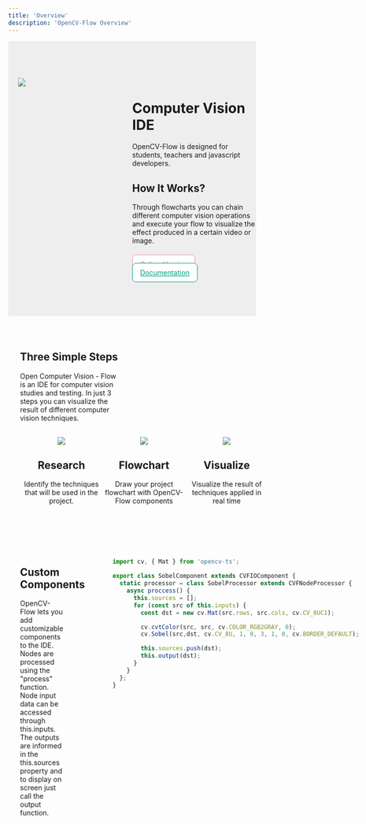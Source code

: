 ```yaml
---
title: 'Overview'
description: 'OpenCV-Flow Overview'
---
```



<div style="padding: 80px 0; margin: 0 0 70px  0; background-color: #eeeeee">
    <div style="width: 100%; max-width: 1400px; margin: 0 auto; display: flex; flex-direction: row;">
        <div style="flex: 1">
            <div style="
                -webkit-transform: scale(0.9) perspective(800px)
                rotateY(+41deg) rotateX(5deg) rotate(2deg);
                transform: scale(1) perspective(800px) rotateY(+41deg)
                rotateX(5deg) rotate(2deg);
            ">
                <img src="../assets/ilustracao_sistema.png" />
            </div>
        </div>
        <div style="flex: 1">
            <div class="work-text-full">
            <div class="work-text">
                <h1>Computer Vision IDE</h1>
                <p>
                    OpenCV-Flow is designed for students, teachers and javascript developers.
                </p>
                <h2>How It Works?</h2>
                <p>
                    Through flowcharts you can chain 
                    different computer vision operations 
                    and execute your flow 
                    to visualize the effect produced in a certain video or image.
                </p>
                <br />
                <a href="https://online.opencvflow.org/" style="background-color: #fff; padding:10px 15px; border-radius:8px; border:1px solid rgb(244, 143, 177); color: rgb(236, 106, 150);  margin-right: 10px;">
                    Online Version
                </a>
                <a href="/en/overview" style="background-color: #fff; padding:10px 15px; border-radius:8px; border:1px solid rgb(0, 156, 130); color: rgb(0, 156, 130);">
                    Documentation
                </a>
            </div>
            </div>
        </div>
    </div>
</div>

<div style="width: 100%; max-width: 1400px; margin: 0 auto; padding: 0 24px;">

<div style="width: 40%; margin-bottom: 30px">

## Three Simple Steps

Open Computer Vision - Flow is an IDE for computer vision studies and testing.
In just 3 steps you can visualize the result of different computer vision techniques.

</div>

<div style="display: flex; flex-direction: row; margin-bottom: 80px; text-align: center">
    <div style="flex: 1">
        <div style="width: 40%; margin: 0 auto; ">
            <img src="../assets/pesquisa.webp" />
        </div>
        <h2>Research</h2>
        <p>Identify the techniques that will be used in the project.</p>
    </div>
    <div style="flex: 1">
        <div style="width: 40%; margin: 0 auto; ">
            <img src="../assets/fluxo.webp" />
        </div>
        <h2>Flowchart</h2>
        <p>Draw your project flowchart with OpenCV-Flow components</p>
    </div>
    <div style="flex: 1">
        <div style="width: 40%; margin: 0 auto; ">
            <img src="../assets/visualizar.webp" />
        </div>
        <h2>Visualize</h2>
        <p>Visualize the result of techniques applied in real time</p>
    </div>
</div>

<div style="display: flex; flex-direction: row">
    <div style="flex: 1;">
        <h2>Custom Components</h2>
        <p style="padding-right: 100px">
            OpenCV-Flow lets you add customizable components to the IDE. 
            Nodes are processed using the "process" function. 
            Node input data can be accessed through this.inputs. 
            The outputs are informed in the this.sources property
            and to display on screen just call the output function.
        </p>
    </div>
    
<div style="flex: 1">

```typescript
import cv, { Mat } from 'opencv-ts';

export class SobelComponent extends CVFIOComponent {
  static processor = class SobelProcessor extends CVFNodeProcessor {
    async proccess() {
      this.sources = [];
      for (const src of this.inputs) {
        const dst = new cv.Mat(src.rows, src.cols, cv.CV_8UC1);

        cv.cvtColor(src, src, cv.COLOR_RGB2GRAY, 0);
        cv.Sobel(src,dst, cv.CV_8U, 1, 0, 3, 1, 0, cv.BORDER_DEFAULT);

        this.sources.push(dst);
        this.output(dst);
      }
    }
  };
}
```

</div>
</div>

</div>
